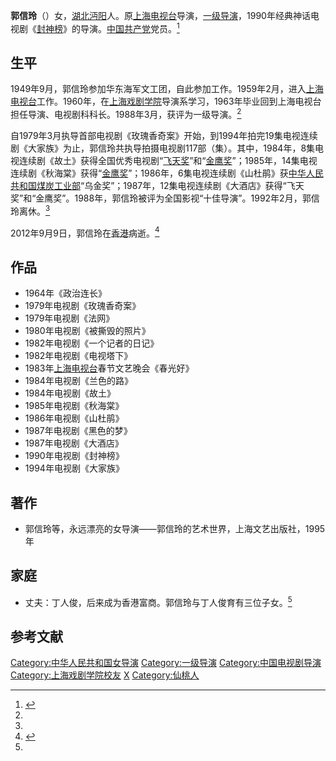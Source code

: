 '''郭信玲'''（{{bd|1936年||2012年|9月9日}}）女，[[湖北|湖北]][[沔阳|沔阳]]人。原[[上海电视台|上海电视台]]导演，[[一级导演|一级导演]]，1990年经典神话电视剧《[[封神榜_(1990年电视剧)|封神榜]]》的导演。[[中国共产党|中国共产党]]党员。<ref name=sht>{{Cite web |url=http://www.shtong.gov.cn/newsite/node2/node2245/node4510/node13045/node13057/node63845/userobject1ai13237.html |title=上海广播电视志 第十编人物 第二章人物简介 第二节 模范、先进人物，上海通，于2013-09-03查阅 |accessdate=2019-04-20 |archive-date=2016-04-27 |archive-url=https://web.archive.org/web/20160427213858/http://www.shtong.gov.cn/Newsite/node2/node2245/node4510/node13045/node13057/node63845/userobject1ai13237.html |dead-url=no }}</ref>

==生平==
1949年9月，郭信玲参加华东海军文工团，自此参加工作。1959年2月，进入[[上海电视台|上海电视台]]工作。1960年，在[[上海戏剧学院|上海戏剧学院]]导演系学习，1963年毕业回到上海电视台担任导演、电视剧科科长。1988年3月，获评为一级导演。<ref name=sht/>

自1979年3月执导首部电视剧《玫瑰香奇案》开始，到1994年拍完19集电视连续剧《大家族》为止，郭信玲共执导拍摄电视剧117部（集）。其中，1984年，8集电视连续剧《故土》获得全国优秀电视剧“[[飞天奖|飞天奖]]”和“[[金鹰奖|金鹰奖]]”；1985年，14集电视连续剧《秋海棠》获得“[[金鹰奖|金鹰奖]]”；1986年，6集电视连续剧《山杜鹃》获[[中华人民共和国煤炭工业部|中华人民共和国煤炭工业部]]“乌金奖”；1987年，12集电视连续剧《大酒店》获得“飞天奖”和“金鹰奖”。1988年，郭信玲被评为全国影视“十佳导演”。1992年2月，郭信玲离休。<ref name=sht/>

2012年9月9日，郭信玲在[[香港|香港]]病逝。<ref name=xm>{{Cite web |url=http://xmwb.news365.com.cn/ygb/201209/t20120922_691202.html |title=黄允，悼好友郭信玲，新民晚报，2012-09-22 |access-date=2013-09-03 |archive-date=2012-09-27 |archive-url=https://web.archive.org/web/20120927080612/http://xmwb.news365.com.cn/ygb/201209/t20120922_691202.html |dead-url=no }}</ref>

==作品==
*1964年《政治连长》
*1979年电视剧《玫瑰香奇案》
*1979年电视剧《法网》
*1980年电视剧《被撕毁的照片》
*1982年电视剧《一个记者的日记》
*1982年电视剧《电视塔下》
*1983年[[上海电视台|上海电视台]]春节文艺晚会《春光好》
*1984年电视剧《兰色的路》
*1984年电视剧《故土》
*1985年电视剧《秋海棠》
*1986年电视剧《山杜鹃》
*1987年电视剧《黑色的梦》
*1987年电视剧《大酒店》
*1990年电视剧《封神榜》
*1994年电视剧《大家族》

==著作==
*郭信玲等，永远漂亮的女导演——郭信玲的艺术世界，上海文艺出版社，1995年

==家庭==
*丈夫：丁人俊，后来成为香港富商。郭信玲与丁人俊育有三位子女。<ref name=xm/>

==参考文献==
{{reflist}}

{{DEFAULTSORT:Guo郭}}
[[Category:中华人民共和国女导演|Category:中华人民共和国女导演]]
[[Category:一级导演|Category:一级导演]]
[[Category:中国电视剧导演|Category:中国电视剧导演]]
[[Category:上海戏剧学院校友|Category:上海戏剧学院校友]]
[[Category:郭姓|X]]
[[Category:仙桃人|Category:仙桃人]]